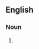 {{also|épithéliums}}

==English==

===Noun===
{{head|en|noun plural form}}

# {{plural of|epithelium|lang=en}}